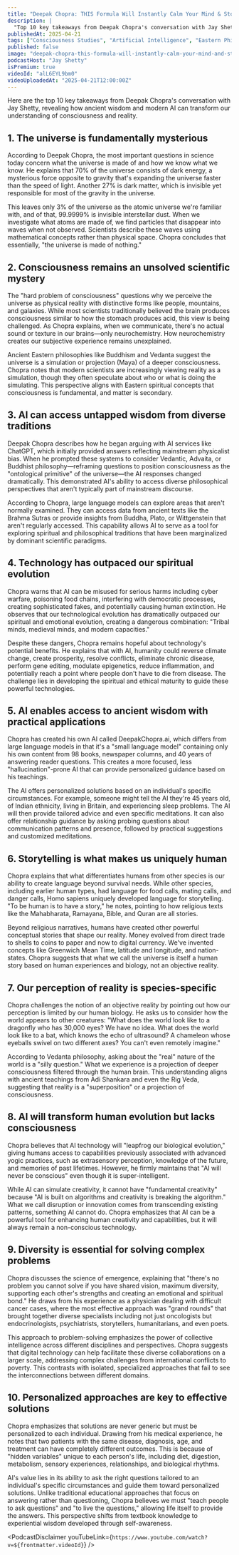 ```yaml
---
title: "Deepak Chopra: THIS Formula Will Instantly Calm Your Mind & Stop Overthinking"
description: |
  "Top 10 key takeaways from Deepak Chopra's conversation with Jay Shetty, revealing how ancient wisdom and modern AI can transform our understanding of consciousness and reality."
publishedAt: 2025-04-21
tags: ["Consciousness Studies", "Artificial Intelligence", "Eastern Philosophy"]
published: false
image: "deepak-chopra-this-formula-will-instantly-calm-your-mind-and-stop-overthinking.jpg"
podcastHost: "Jay Shetty"
isPremium: true
videoId: "alL6EYL9bm0"
videoUploadedAt: "2025-04-21T12:00:00Z"
---
```



<PodcastSummaryPageLayout frontmatter={frontmatter}>

Here are the top 10 key takeaways from Deepak Chopra's conversation with Jay Shetty, revealing how ancient wisdom and modern AI can transform our understanding of consciousness and reality.

## 1. The universe is fundamentally mysterious

According to Deepak Chopra, the most important questions in science today concern what the universe is made of and how we know what we know. He explains that 70% of the universe consists of dark energy, a mysterious force opposite to gravity that's expanding the universe faster than the speed of light. Another 27% is dark matter, which is invisible yet responsible for most of the gravity in the universe.

This leaves only 3% of the universe as the atomic universe we're familiar with, and of that, 99.9999% is invisible interstellar dust. When we investigate what atoms are made of, we find particles that disappear into waves when not observed. Scientists describe these waves using mathematical concepts rather than physical space. Chopra concludes that essentially, "the universe is made of nothing."

## 2. Consciousness remains an unsolved scientific mystery

The "hard problem of consciousness" questions why we perceive the universe as physical reality with distinctive forms like people, mountains, and galaxies. While most scientists traditionally believed the brain produces consciousness similar to how the stomach produces acid, this view is being challenged. As Chopra explains, when we communicate, there's no actual sound or texture in our brains—only neurochemistry. How neurochemistry creates our subjective experience remains unexplained.

Ancient Eastern philosophies like Buddhism and Vedanta suggest the universe is a simulation or projection (Maya) of a deeper consciousness. Chopra notes that modern scientists are increasingly viewing reality as a simulation, though they often speculate about who or what is doing the simulating. This perspective aligns with Eastern spiritual concepts that consciousness is fundamental, and matter is secondary.

## 3. AI can access untapped wisdom from diverse traditions

Deepak Chopra describes how he began arguing with AI services like ChatGPT, which initially provided answers reflecting mainstream physicalist bias. When he prompted these systems to consider Vedantic, Advaita, or Buddhist philosophy—reframing questions to position consciousness as the "ontological primitive" of the universe—the AI responses changed dramatically. This demonstrated AI's ability to access diverse philosophical perspectives that aren't typically part of mainstream discourse.

According to Chopra, large language models can explore areas that aren't normally examined. They can access data from ancient texts like the Brahma Sutras or provide insights from Buddha, Plato, or Wittgenstein that aren't regularly accessed. This capability allows AI to serve as a tool for exploring spiritual and philosophical traditions that have been marginalized by dominant scientific paradigms.

## 4. Technology has outpaced our spiritual evolution

Chopra warns that AI can be misused for serious harms including cyber warfare, poisoning food chains, interfering with democratic processes, creating sophisticated fakes, and potentially causing human extinction. He observes that our technological evolution has dramatically outpaced our spiritual and emotional evolution, creating a dangerous combination: "Tribal minds, medieval minds, and modern capacities."

Despite these dangers, Chopra remains hopeful about technology's potential benefits. He explains that with AI, humanity could reverse climate change, create prosperity, resolve conflicts, eliminate chronic disease, perform gene editing, modulate epigenetics, reduce inflammation, and potentially reach a point where people don't have to die from disease. The challenge lies in developing the spiritual and ethical maturity to guide these powerful technologies.

## 5. AI enables access to ancient wisdom with practical applications

Chopra has created his own AI called DeepakChopra.ai, which differs from large language models in that it's a "small language model" containing only his own content from 98 books, newspaper columns, and 40 years of answering reader questions. This creates a more focused, less "hallucination"-prone AI that can provide personalized guidance based on his teachings.

The AI offers personalized solutions based on an individual's specific circumstances. For example, someone might tell the AI they're 45 years old, of Indian ethnicity, living in Britain, and experiencing sleep problems. The AI will then provide tailored advice and even specific meditations. It can also offer relationship guidance by asking probing questions about communication patterns and presence, followed by practical suggestions and customized meditations.

## 6. Storytelling is what makes us uniquely human

Chopra explains that what differentiates humans from other species is our ability to create language beyond survival needs. While other species, including earlier human types, had language for food calls, mating calls, and danger calls, Homo sapiens uniquely developed language for storytelling. "To be human is to have a story," he notes, pointing to how religious texts like the Mahabharata, Ramayana, Bible, and Quran are all stories.

Beyond religious narratives, humans have created other powerful conceptual stories that shape our reality. Money evolved from direct trade to shells to coins to paper and now to digital currency. We've invented concepts like Greenwich Mean Time, latitude and longitude, and nation-states. Chopra suggests that what we call the universe is itself a human story based on human experiences and biology, not an objective reality.

## 7. Our perception of reality is species-specific

Chopra challenges the notion of an objective reality by pointing out how our perception is limited by our human biology. He asks us to consider how the world appears to other creatures: "What does the world look like to a dragonfly who has 30,000 eyes? We have no idea. What does the world look like to a bat, which knows the echo of ultrasound? A chameleon whose eyeballs swivel on two different axes? You can't even remotely imagine."

According to Vedanta philosophy, asking about the "real" nature of the world is a "silly question." What we experience is a projection of deeper consciousness filtered through the human brain. This understanding aligns with ancient teachings from Adi Shankara and even the Rig Veda, suggesting that reality is a "superposition" or a projection of consciousness.

## 8. AI will transform human evolution but lacks consciousness

Chopra believes that AI technology will "leapfrog our biological evolution," giving humans access to capabilities previously associated with advanced yogic practices, such as extrasensory perception, knowledge of the future, and memories of past lifetimes. However, he firmly maintains that "AI will never be conscious" even though it is super-intelligent.

While AI can simulate creativity, it cannot have "fundamental creativity" because "AI is built on algorithms and creativity is breaking the algorithm." What we call disruption or innovation comes from transcending existing patterns, something AI cannot do. Chopra emphasizes that AI can be a powerful tool for enhancing human creativity and capabilities, but it will always remain a non-conscious technology.

## 9. Diversity is essential for solving complex problems

Chopra discusses the science of emergence, explaining that "there's no problem you cannot solve if you have shared vision, maximum diversity, supporting each other's strengths and creating an emotional and spiritual bond." He draws from his experience as a physician dealing with difficult cancer cases, where the most effective approach was "grand rounds" that brought together diverse specialists including not just oncologists but endocrinologists, psychiatrists, storytellers, humanitarians, and even poets.

This approach to problem-solving emphasizes the power of collective intelligence across different disciplines and perspectives. Chopra suggests that digital technology can help facilitate these diverse collaborations on a larger scale, addressing complex challenges from international conflicts to poverty. This contrasts with isolated, specialized approaches that fail to see the interconnections between different domains.

## 10. Personalized approaches are key to effective solutions

Chopra emphasizes that solutions are never generic but must be personalized to each individual. Drawing from his medical experience, he notes that two patients with the same disease, diagnosis, age, and treatment can have completely different outcomes. This is because of "hidden variables" unique to each person's life, including diet, digestion, metabolism, sensory experiences, relationships, and biological rhythms.

AI's value lies in its ability to ask the right questions tailored to an individual's specific circumstances and guide them toward personalized solutions. Unlike traditional educational approaches that focus on answering rather than questioning, Chopra believes we must "teach people to ask questions" and "to live the questions," allowing life itself to provide the answers. This perspective shifts from textbook knowledge to experiential wisdom developed through self-awareness.

<PodcastDisclaimer
  youTubeLink={`https://www.youtube.com/watch?v=${frontmatter.videoId}`}
/>

</PodcastSummaryPageLayout>
